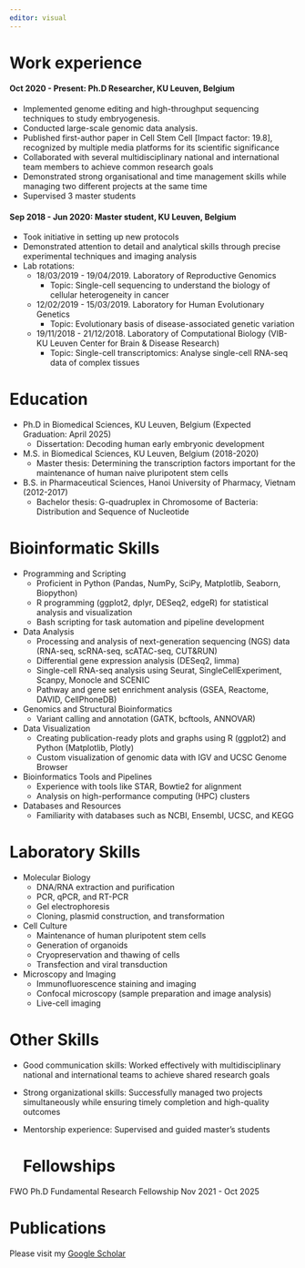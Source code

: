 ```yaml
---
editor: visual
---
```


# Work experience

#### Oct 2020 - Present: Ph.D Researcher, KU Leuven, Belgium

-   Implemented genome editing and high-throughput sequencing techniques to study embryogenesis.
-   Conducted large-scale genomic data analysis.
-   Published first-author paper in Cell Stem Cell \[Impact factor: 19.8\], recognized by multiple media platforms for its scientific significance
-   Collaborated with several multidisciplinary national and international team members to achieve common research goals
-   Demonstrated strong organisational and time management skills while managing two different projects at the same time
-   Supervised 3 master students

#### Sep 2018 - Jun 2020: Master student, KU Leuven, Belgium

-   Took initiative in setting up new protocols
-   Demonstrated attention to detail and analytical skills through precise experimental techniques and imaging analysis
-   Lab rotations:
    -   18/03/2019 - 19/04/2019. Laboratory of Reproductive Genomics
        -   Topic: Single-cell sequencing to understand the biology of cellular heterogeneity in cancer
    -   12/02/2019 - 15/03/2019. Laboratory for Human Evolutionary Genetics
        -   Topic: Evolutionary basis of disease-associated genetic variation
    -   19/11/2018 - 21/12/2018. Laboratory of Computational Biology (VIB-KU Leuven Center for Brain & Disease Research)
        -   Topic: Single-cell transcriptomics: Analyse single-cell RNA-seq data of complex tissues

# Education

-   Ph.D in Biomedical Sciences, KU Leuven, Belgium (Expected Graduation: April 2025)
    -   Dissertation: Decoding human early embryonic development
-   M.S. in Biomedical Sciences, KU Leuven, Belgium (2018-2020)
    -   Master thesis: Determining the transcription factors important for the maintenance of human naive pluripotent stem cells
-   B.S. in Pharmaceutical Sciences, Hanoi University of Pharmacy, Vietnam (2012-2017)
    -   Bachelor thesis: G-quadruplex in Chromosome of Bacteria: Distribution and Sequence of Nucleotide

# Bioinformatic Skills

-   Programming and Scripting
    -   Proficient in Python (Pandas, NumPy, SciPy, Matplotlib, Seaborn, Biopython)
    -   R programming (ggplot2, dplyr, DESeq2, edgeR) for statistical analysis and visualization
    -   Bash scripting for task automation and pipeline development
-   Data Analysis
    -   Processing and analysis of next-generation sequencing (NGS) data (RNA-seq, scRNA-seq, scATAC-seq, CUT&RUN)
    -   Differential gene expression analysis (DESeq2, limma)
    -   Single-cell RNA-seq analysis using Seurat, SingleCellExperiment, Scanpy, Monocle and SCENIC
    -   Pathway and gene set enrichment analysis (GSEA, Reactome, DAVID, CellPhoneDB)
-   Genomics and Structural Bioinformatics
    -   Variant calling and annotation (GATK, bcftools, ANNOVAR)
-   Data Visualization
    -   Creating publication-ready plots and graphs using R (ggplot2) and Python (Matplotlib, Plotly)
    -   Custom visualization of genomic data with IGV and UCSC Genome Browser
-   Bioinformatics Tools and Pipelines
    -   Experience with tools like STAR, Bowtie2 for alignment
    -   Analysis on high-performance computing (HPC) clusters
-   Databases and Resources
    -   Familiarity with databases such as NCBI, Ensembl, UCSC, and KEGG

# Laboratory Skills

-   Molecular Biology
    -   DNA/RNA extraction and purification
    -   PCR, qPCR, and RT-PCR
    -   Gel electrophoresis
    -   Cloning, plasmid construction, and transformation
-   Cell Culture
    -   Maintenance of human pluripotent stem cells
    -   Generation of organoids
    -   Cryopreservation and thawing of cells
    -   Transfection and viral transduction
-   Microscopy and Imaging
    -   Immunofluorescence staining and imaging
    -   Confocal microscopy (sample preparation and image analysis)
    -   Live-cell imaging

# Other Skills

-   Good communication skills: Worked effectively with multidisciplinary national and international teams to achieve shared research goals

-   Strong organizational skills: Successfully managed two projects simultaneously while ensuring timely completion and high-quality outcomes

-   Mentorship experience: Supervised and guided master’s students

    # Fellowships

FWO Ph.D Fundamental Research Fellowship Nov 2021 - Oct 2025

# Publications

Please visit my [Google Scholar](https://scholar.google.com/citations?user=sDhpZpoAAAAJ&hl=en)